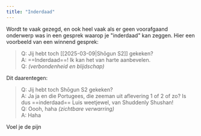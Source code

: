 ```yaml
---
title: "Inderdaad"
---
```


Wordt te vaak gezegd, en ook heel vaak als er geen voorafgaand onderwerp was in een gesprek waarop je "inderdaad" kan zeggen. Hier een voorbeeld van een winnend gesprek:

> Q: Jij hebt toch [[2025-03-09|Shōgun S2]] gekeken?\
> A: ==Inderdaad==! Ik kan het van harte aanbevelen.\
> Q: _(verbondenheid en blijdschap)_

Dit daarentegen:

> Q: Jij hebt toch Shōgun S2 gekeken?\
> A: Ja ja en die Portugees, die zeeman uit aflevering 1 of 2 of zo? Is dus ==inderdaad== Luis weetjewel, van Shuddenly Shushan!\
> Q: Oooh, haha _(zichtbare verwarring)_\
> A: Haha

Voel je de pijn
